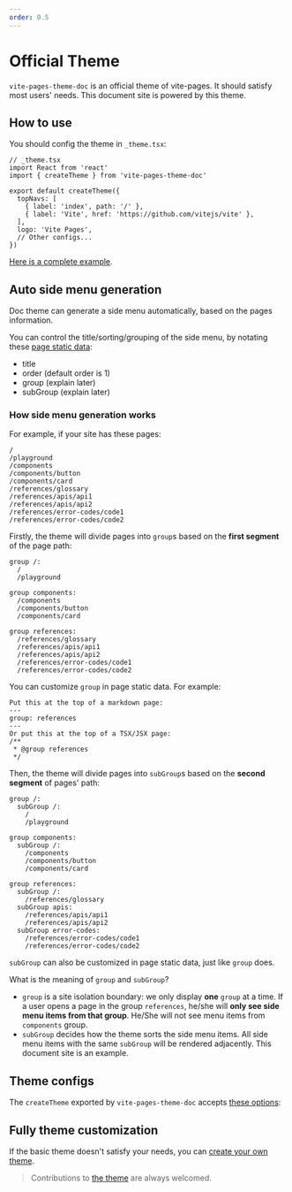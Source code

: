 ```yaml
---
order: 0.5
---
```


# Official Theme

`vite-pages-theme-doc` is an official theme of vite-pages. It should satisfy most users' needs. This document site is powered by this theme.

## How to use

You should config the theme in `_theme.tsx`:

```tsx
// _theme.tsx
import React from 'react'
import { createTheme } from 'vite-pages-theme-doc'

export default createTheme({
  topNavs: [
    { label: 'index', path: '/' },
    { label: 'Vite', href: 'https://github.com/vitejs/vite' },
  ],
  logo: 'Vite Pages',
  // Other configs...
})
```

[Here is a complete example](https://github.com/vitejs/vite-plugin-react-pages/tree/main/packages/playground/use-theme-doc).

## Auto side menu generation

Doc theme can generate a side menu automatically, based on the pages information.

You can control the title/sorting/grouping of the side menu, by notating these [page static data](/page-data#static-data):

- title
- order (default order is 1)
- group (explain later)
- subGroup (explain later)

### How side menu generation works

For example, if your site has these pages:

```
/
/playground
/components
/components/button
/components/card
/references/glossary
/references/apis/api1
/references/apis/api2
/references/error-codes/code1
/references/error-codes/code2
```

Firstly, the theme will divide pages into `group`s based on the **first segment** of the page path:

```
group /:
  /
  /playground

group components:
  /components
  /components/button
  /components/card

group references:
  /references/glossary
  /references/apis/api1
  /references/apis/api2
  /references/error-codes/code1
  /references/error-codes/code2
```

You can customize `group` in page static data. For example:

```
Put this at the top of a markdown page:
---
group: references
---
Or put this at the top of a TSX/JSX page:
/**
 * @group references
 */
```

Then, the theme will divide pages into `subGroup`s based on the **second segment** of pages' path:

```
group /:
  subGroup /:
    /
    /playground

group components:
  subGroup /:
    /components
    /components/button
    /components/card

group references:
  subGroup /:
    /references/glossary
  subGroup apis:
    /references/apis/api1
    /references/apis/api2
  subGroup error-codes:
    /references/error-codes/code1
    /references/error-codes/code2
```

`subGroup` can also be customized in page static data, just like `group` does.

What is the meaning of `group` and `subGroup`?

- `group` is a site isolation boundary: we only display **one** `group` at a time. If a user opens a page in the group `references`, he/she will **only see side menu items from that group**. He/She will not see menu items from `components` group.
- `subGroup` decides how the theme sorts the side menu items. All side menu items with the same `subGroup` will be rendered adjacently. This document site is an example.

## Theme configs

The `createTheme` exported by `vite-pages-theme-doc` accepts [these options](https://github.com/vitejs/vite-plugin-react-pages/blob/main/packages/theme-doc/src/index.tsx):

<FileText src="../../packages/theme-doc/src/ThemeConfig.doc.ts" syntax="ts" />

## Fully theme customization

If the basic theme doesn't satisfy your needs, you can [create your own theme](/theme-customization).

> Contributions to [the theme](https://github.com/vitejs/vite-plugin-react-pages/tree/main/packages/theme-doc) are always welcomed.
